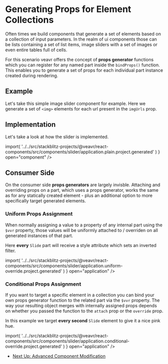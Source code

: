 

# Generating Props for Element Collections

Often times we build components that generate a set of elements based on a collection of input parameters. In the realm of ui components those can be lists containing a set of list items, image sliders with a set of images or even entire tables full of cells.

For this scenario veavr offers the concept of **props generator** functions which you can register for any named part inside the `bindProps()` function. This enables you to generate a set of props for each individual part instance created during rendering.

## Example

Let's take this simple image slider component for example. Here we generate a set of `<img>` elements for each url present in the `imgUrls` prop.

<Canvas of={Stories.PlainStory} />

## Implementation

Let's take a look at how the slider is implemented.

<SourceCode code={SliderSourceCode} />
<LiveCodePlaygroundButton
  module={() =>
    import(
      '../../src/stackblitz-projects/@veavr/react-components/src/components/slider/application.plain.project.generated'
    )
  }
  open="component"
/>

## Consumer Side

On the consumer side **props generators** are largely invisble. Attaching and overriding props on a part, which uses a props generator, works the same as for any statically created element - plus an additional option to more specifically target generated elements.

### Uniform Props Assignment

When normally assigning a value to a property of any internal part using the `$vvr` property, those values will be uniformly attached to / overriden on all generated instances of that part.

Here **every** `Slide` part will receive a style attribute which sets an inverted filter.

<Canvas of={Stories.UniformOverrideStory} />
<LiveCodePlaygroundButton
  module={() =>
    import(
      '../../src/stackblitz-projects/@veavr/react-components/src/components/slider/application.uniform-override.project.generated'
    )
  }
  open="application"
/>

### Conditional Props Assignment

If you want to target a specific element in a collection you can bind your own props generator function to the related part via the `$vvr` property. The way your resulting object merges with internally assigned props depends on whether you passed the function to the `attach` prop or the `override` prop.

In this example we target **every second** `Slide` element to give it a nice pink hue.

<Canvas of={Stories.ConditionalOverrideStory} />
<LiveCodePlaygroundButton
  module={() =>
    import(
      '../../src/stackblitz-projects/@veavr/react-components/src/components/slider/application.conditional-override.project.generated'
    )
  }
  open="application"
/>

- [Next Up: Advanced Component Modification](?path=/docs/react-advanced-component-modification-intro--docs)
